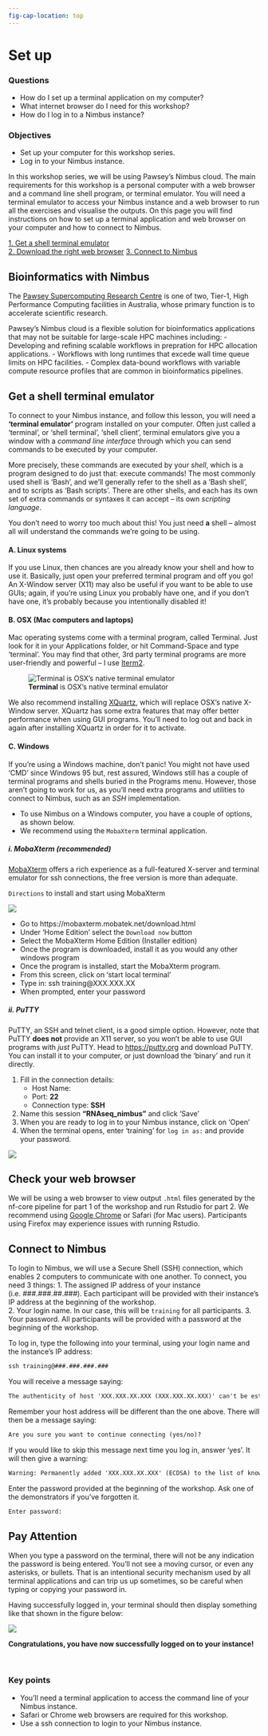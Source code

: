 ```yaml
---
fig-cap-location: top
---
```


# **Set up**

<div class="questions">

### **Questions**

- How do I set up a terminal application on my computer?
- What internet browser do I need for this workshop?
- How do I log in to a Nimbus instance?
</div>  

<div class="objectives">

### **Objectives**

- Set up your computer for this workshop series.
- Log in to your Nimbus instance.
</div>  

In this workshop series, we will be using Pawsey's Nimbus cloud. The main requirements for this workshop is a personal computer with a web browser and a command line shell program, or terminal emulator. You will need a terminal emulator to access your Nimbus instance and a web browser to run all the exercises and visualise the outputs. On this page you will find instructions on how to set up a terminal application and web browser on your computer and how to connect to Nimbus.  

[1. Get a shell terminal emulator](#get-a-shell-terminal-emulator)  
[2. Download the right web browser](#check-your-web-browser)
[3. Connect to Nimbus](#connect-to-nimbus)  


## **Bioinformatics with Nimbus**
The [Pawsey Supercomputing Research Centre](https://pawsey.org.au/about-us/about-pawsey/) is one of two, Tier-1, High Performance Computing facilities in Australia, whose primary function is to accelerate scientific research. 

Pawsey's Nimbus cloud is a flexible solution for bioinformatics applications that may not be suitable for large-scale HPC machines including:
    -   Developing and refining scalable workflows in prepration for HPC allocation applications.
    -   Workflows with long runtimes that excede wall time queue limits on HPC facilities. 
    -   Complex data-bound workflows with variable compute resource profiles that are common in bioinformatics pipelines.

## **Get a shell terminal emulator**
To connect to your Nimbus instance, and follow this lesson, you will need a **'terminal emulator'** program installed on your computer. Often just called a 'terminal', or 'shell terminal', 'shell client', terminal emulators give you a window with a _command line interface_ through which you can send commands to be executed by your computer.

More precisely, these commands are executed by your _shell_, which is a program designed to do just that: execute commands! The most commonly used shell is 'Bash', and we'll generally refer to the shell as a 'Bash shell', and to scripts as 'Bash scripts'. There are other shells, and each has its own set of extra commands or syntaxes it can accept -- its own _scripting language_.

You don't need to worry too much about this! You just need **a** shell -- almost all will understand the commands we're going to be using.

#### **A. Linux systems**
If you use Linux, then chances are you already know your shell and how to use it. Basically, just open your preferred terminal program and off you go! An X-Window server (X11) may also be useful if you want to be able to use GUIs; again, if you're using Linux you probably have one, and if you don't have one, it's probably because you intentionally disabled it! 

#### **B. OSX (Mac computers and laptops)**
Mac operating systems come with a terminal program, called Terminal. Just look for it in your Applications folder, or hit Command-Space and type 'terminal'. You may find that other, 3rd party terminal programs are more user-friendly and powerful -- I use [Iterm2](https://www.iterm2.com/).

![<b>Terminal</b> is OSX's native terminal emulator](/fig/s_terminal_app.png)

We also recommend installing [XQuartz](https://www.xquartz.org/), which will replace OSX's native X-Window server. XQuartz has some extra features that may offer better performance when using GUI programs. You'll need to log out and back in again after installing XQuartz in order for it to activate.

#### **C. Windows**
If you're using a Windows machine, don't panic! You might not have used 'CMD' since Windows 95 but, rest assured, Windows still has a couple of terminal programs and shells buried in the Programs menu.
However, those aren't going to work for us, as you'll need extra programs and utilities to connect to Nimbus, such as an _SSH_ implementation. 

- To use Nimbus on a Windows computer, you have a couple of options, as shown below. 
- We recommend using the `MobaXterm` terminal application. 

##### **i. MobaXterm (recommended)**
[MobaXterm](https://mobaxterm.mobatek.net/download.html) offers a rich experience as a full-featured X-server and terminal emulator for ssh connections, the free version is more than adequate.

`Directions` to install and start using MobaXterm

![](/fig/s_mobaxterm.png)

- Go to https://mobaxterm.mobatek.net/download.html
- Under ‘Home Edition’ select the `Download now` button
- Select the MobaXterm Home Edition (Installer edition)
- Once the program is downloaded, install it as you would any other windows program
- Once the program is installed, start the MobaXterm program.  
- From this screen, click on ‘start local terminal’
- Type in: ssh training@XXX.XXX.XX
- When prompted, enter your password

##### **ii. PuTTY**
PuTTY, an SSH and telnet client, is a good simple option. However, note that PuTTY **does not** provide an X11 server, so you won't be able to use GUI programs with _just_ PuTTY. 
Head to [https://putty.org](https://putty.org) and download PuTTY. You can install it to your computer, or just download the 'binary' and run it directly. 

1. Fill in the connection details:
    - Host Name: **<YOUR ASSIGNED IP>**  
    - Port: **22**  
    - Connection type: **SSH**     

2. Name this session **"RNAseq_nimbus"** and click 'Save'  
3. When you are ready to log in to your Nimbus instance, click on 'Open'  
4. When the terminal opens, enter 'training' for `log in as:` and provide your password.   

![](/fig/s_putty_nimbus.png)

## **Check your web browser**
We will be using a web browser to view output `.html` files generated by the nf-core pipeline for part 1 of the workshop and run Rstudio for part 2. We recommend using [Google Chrome](https://www.google.com/intl/en_au/chrome/) or Safari (for Mac users). Participants using Firefox may experience issues with running Rstudio. 

<div class="keypoints">
    
## **Connect to Nimbus**
To login to Nimbus, we will use a Secure Shell (SSH) connection, which enables 2 computers to communicate with one another. To connect, you need 3 things: 
    1. The assigned IP address of your instance (i.e. ###.###.##.###). Each participant will be provided with their instance's IP address at the beginning of the workshop.   
    2. Your login name. In our case, this will be `training` for all participants. 
    3. Your password. All participants will be provided with a password at the beginning of the workshop. 
    
To log in, type the following into your terminal, using your login name and the instance’s IP address:

```default
ssh training@###.###.###.###
```

You will receive a message saying:
```default
The authenticity of host 'XXX.XXX.XX.XXX (XXX.XXX.XX.XXX)' can't be established.
```
    
Remember your host address will be different than the one above. There will then be a message saying:
```default
Are you sure you want to continue connecting (yes/no)?
```
    
If you would like to skip this message next time you log in, answer ‘yes’. It will then give a warning:
```default
Warning: Permanently added 'XXX.XXX.XX.XXX' (ECDSA) to the list of known hosts.
```
Enter the password provided at the beginning of the workshop. Ask one of the demonstrators if you've forgotten it. 
```default
Enter password:
```
::: {.callout-note appearance="simple"}
## Pay Attention
When you type a password on the terminal, there will not be any indication the password is being entered. You'll not see a moving cursor, or even any asterisks, or bullets. That is an intentional security mechanism used by all terminal applications and can trip us up sometimes, so be careful when typing or copying your password in.  
:::
    
Having successfully logged in, your terminal should then display something like that shown in the figure below:

![](/fig/Nimbus_login_screen_with_border.png)

**Congratulations, you have now successfully logged on to your instance!**

<br>
<div class="keypoints">
### **Key points**

- You'll need a terminal application to access the command line of your Nimbus instance. 
- Safari or Chrome web browsers are required for this workshop. 
- Use a ssh connection to login to your Nimbus instance.     
</div>  
